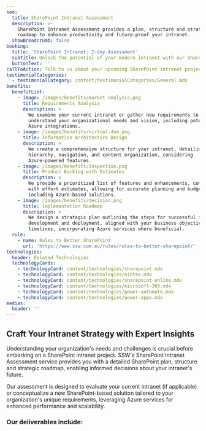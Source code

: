 ```yaml
---
seo:
  title: SharePoint Intranet Assessment
  description: >-
    SharePoint Intranet Assessment provides a plan, structure and strategic
    roadmap to enhance productivity and future-proof your intranet.
  showBreadcrumb: false
booking:
  title: 'SharePoint Intranet: 2-day Assessment'
  subTitle: Unlock the potential of your modern intranet with our SharePoint assessment.
  buttonText: ''
callToAction: Talk to us about your upcoming SharePoint intranet project.
testimonialCategories:
  - testimonialCategory: content/testimonialCategories/General.mdx
benefits:
  benefitList:
    - image: /images/benefits/market-analysis.png
      title: Requirements Analysis
      description: >
        We examine your current intranet or gather new requirements to fully
        understand your organizational needs and vision, including potential
        Azure integrations.
    - image: /images/benefits/virtual-dom.png
      title: Information Architecture Design
      description: >
        We create a comprehensive structure for your intranet, detailing site
        hierarchy, navigation, and content organization, considering
        Azure-powered features.
    - image: /images/benefits/Inspection.png
      title: Product Backlog with Estimates
      description: >
        We provide a prioritized list of features and enhancements, complete
        with effort estimates, allowing for accurate planning and budgeting,
        including Azure-based solutions.
    - image: /images/benefits/decision.png
      title: Implementation Roadmap
      description: >
        We design a strategic plan outlining the steps for successful intranet
        development and deployment, aligned with your business objectives and
        timelines, incorporating Azure services where beneficial.
  rule:
    - name: Rules to Better SharePoint
      url: 'https://www.ssw.com.au/rules/rules-to-better-sharepoint/'
technologies:
  header: Related Technologies
  technologyCards:
    - technologyCard: content/technologies/sharepoint.mdx
    - technologyCard: content/technologies/nintex.mdx
    - technologyCard: content/technologies/sharepoint-online.mdx
    - technologyCard: content/technologies/microsoft-365.mdx
    - technologyCard: content/technologies/power-automate.mdx
    - technologyCard: content/technologies/power-apps.mdx
medias:
  header: ''
---
```


## Craft Your Intranet Strategy with Expert Insights

Understanding your organization's needs and challenges is crucial before embarking on a SharePoint intranet project. SSW's SharePoint Intranet Assessment service provides you with a detailed SharePoint plan, structure and strategic roadmap, enabling informed decisions about your intranet's future.

Our assessment is designed to evaluate your current intranet (if applicable) or conceptualize a new SharePoint-based solution tailored to your organization's unique requirements, leveraging Azure services for enhanced performance and scalability.

<VideoEmbed url="https://youtu.be/57t_o0Bspdk?si=tz4gIrGxebhW_EyV" caption="What is SharePoint? - SSW SharePoint Services (2 mins)" />

### Our deliverables include:

